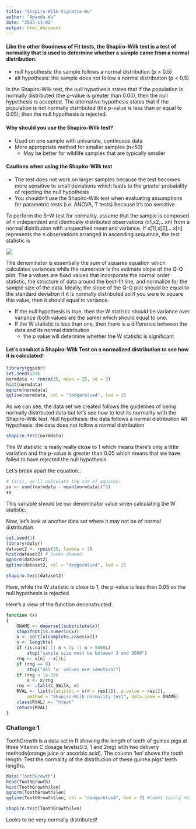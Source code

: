 ```yaml
---
title: "Shapiro-Wilk-Vignette-Wu"
author: "Amanda Wu"
date: "2023-11-02"
output: html_document
---
```


#### Like the other Goodness of Fit tests, the **Shapiro-Wilk test** is a test of normality that is used to determine whether a sample came from a normal distribution. 
  + null hypothesis: the sample follows a normal distribution (p > 0.5)
  + alt hypothesis: the sample does not follow a normal distribution (p < 0.5)
  
In the Shapiro-Wilk test, the null hypothesis states that if the population is normally distributed (the p-value is greater than 0.05), then the null hypothesis is accepted. The alternative hypothesis states that if the population is not normally distributed (the p-value is less than or equal to 0.05), then the null hypothesis is rejected. 

#### Why should you use the Shapiro-Wilk test?
  + Used on one sample with univariate, continuous data 
  + More appropriate method for smaller samples (n<50)
      + May be better for wildlife samples that are typically smaller 

#### Cautions when using the Shapiro-Wilk test
  + The test does not work on larger samples because the test becomes more sensitive to small deviations which leads to the greater probability of rejecting the null hypothesis
  + You shouldn't use the Shapiro-Wilk test when evaluating assumptions for parametric tests (i.e. ANOVA, T tests) because it's too sensitive 

To perform the S–W test for normality, assume that the sample is composed of n independent and identically distributed observations (x1,x2,…xn) from a normal distribution with unspecified mean and variance. If x[1],x[2],…x[n] represents the n observations arranged in ascending sequence, the test statistic is 

![](/Users/amandawu/Downloads/Shapiro-Wilk-Test-001.webp)

####### The denominator is essentially the sum of squares equation which calculates variances while the numerator is the estimate slope of the Q-Q plot. The a values are fixed values that incorporate the normal order statistic, the structure of data around the best-fit line, and normalize for the sample size of the data. Ideally, the slope of the Q-Q plot should be equal to the standard deviation if it is normally distributed so if you were to square this value, then it should equal to variance. 
  + If the null hypothesis is true, then the W statistic should be variance over variance (both values are the same) which should equal to one. 
  + If the W statistic is less than one, then there is a difference between the data and its normal distribution 
    + the p value will determine whether the W statistic is significant 


#### Let's conduct a Shapiro-Wilk Test on a normalized distribution to see how it is calculated!
```r
library(ggpubr)
set.seed(123)
normdata <- rnorm(35, mean = 25, sd = 3)
hist(normdata)
qqnorm(normdata)
qqline(normdata, col = "dodgerblue4", lwd = 2)
```

As we can see, the data set we created follows the guidelines of being normally distributed data but let's see how to test its normality with the Shapiro-Wilk test.
Null hypothesis: the data follows a normal distribution
Alt hypothesis: the data does not follow a normal distribution 

```r
shapiro.test(normdata)
```
The W statistic is really really close to 1 which means there's only a little variation and the p-value is greater than 0.05 which means that we have failed to have rejected the null hypothesis. 

Let's break apart the equation.. 
```r
# first, we'll calculate the sum of squares: 
ss <- sum((normdata - mean(normdata))^2)   
ss

```
This variable should be our denominator value when calculating the W statistic. 


Now, let's look at another data set where it may not be of normal distribution. 
```r
set.seed(1)
library(dplyr)
dataset2 <- rpois(35, lambda = 3)
hist(dataset2) # looks skewed
qqnorm(dataset2) 
qqline(dataset2, col = "dodgerblue4", lwd = 2)
```

```r
shapiro.test(dataset2)
```
Here, while the W statistic is close to 1, the p-value is less than 0.05 so the null hypothesis is rejected. 

Here's a view of the function deconstructed. 
```r
function (x) 
{
    DNAME <- deparse1(substitute(x))
    stopifnot(is.numeric(x))
    x <- sort(x[complete.cases(x)])
    n <- length(x)
    if (is.na(n) || n < 3L || n > 5000L) 
        stop("sample size must be between 3 and 5000")
    rng <- x[n] - x[1L]
    if (rng == 0) 
        stop("all 'x' values are identical")
    if (rng < 1e-10) 
        x <- x/rng
    res <- .Call(C_SWilk, x)
    RVAL <- list(statistic = c(W = res[1]), p.value = res[2], 
        method = "Shapiro-Wilk normality test", data.name = DNAME)
    class(RVAL) <- "htest"
    return(RVAL)
}
```


### Challenge 1
ToothGrowth is a data set in R showing the length of teeth of guinea pigs at three Vitamin C dosage levels(0.5, 1 and 2mg) with two delivery methods(orange juice or ascorbic acid). The column ‘len’ shows the tooth length. Test the normality of the distribution of these guinea pigs’ teeth lengths.

```r
data("ToothGrowth")
head(ToothGrowth)
hist(ToothGrowth$len)
qqnorm(ToothGrowth$len)
qqline(ToothGrowth$len, col = "dodgerblue4", lwd = 2) #looks fairly normal but might have some difference
```

```r
shapiro.test(ToothGrowth$len)
```

Looks to be very normally distributed! 
